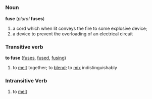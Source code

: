=={{en}}==
===Noun===
'''fuse''' (''plural'' '''fuses''')
#a cord which when lit conveys the fire to some explosive device; 
# a device to prevent the overloading of an electrical circuit

===Transitive verb===
'''to fuse''' ([[fuses]], [[fused]], [[fusing]])
# to [[melt]] together; to [[blend]]; to [[mix]] indistinguishably

===Intransitive Verb===
# to [[melt]]